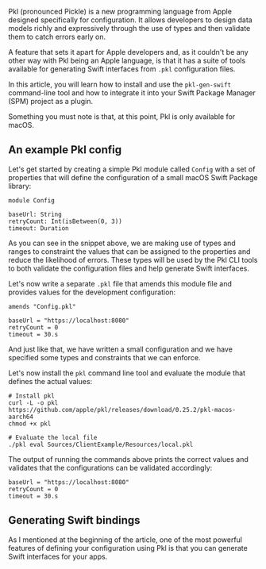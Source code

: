 ---
---

Pkl (pronounced Pickle) is a new programming language from Apple designed specifically for configuration. It allows developers to design data models richly and expressively through the use of types and then validate them to catch errors early on.

A feature that sets it apart for Apple developers and, as it couldn't be any other way with Pkl being an Apple language, is that it has a suite of tools available for generating Swift interfaces from `.pkl` configuration files. 

In this article, you will learn how to install and use the `pkl-gen-swift` command-line tool and how to integrate it into your Swift Package Manager (SPM) project as a plugin.

Something you must note is that, at this point, Pkl is only available for macOS.

## An example Pkl config

Let's get started by creating a simple Pkl module called `Config` with a set of properties that will define the configuration of a small macOS Swift Package library:

```pkl:Config.pkl
module Config

baseUrl: String
retryCount: Int(isBetween(0, 3))
timeout: Duration
```

As you can see in the snippet above, we are making use of types and ranges to constraint the values that can be assigned to the properties and reduce the likelihood of errors. These types will be used by the Pkl CLI tools to both validate the configuration files and help generate Swift interfaces.

Let's now write a separate `.pkl` file that amends this module file and provides values for the development configuration:

```pkl:local.pkl
amends "Config.pkl"

baseUrl = "https://localhost:8080"
retryCount = 0
timeout = 30.s
```

And just like that, we have written a small configuration and we have specified some types and constraints that we can enforce.

Let's now install the `pkl` command line tool and evaluate the module that defines the actual values:

```bash:Terminal
# Install pkl
curl -L -o pkl https://github.com/apple/pkl/releases/download/0.25.2/pkl-macos-aarch64
chmod +x pkl

# Evaluate the local file
./pkl eval Sources/ClientExample/Resources/local.pkl
```

The output of running the commands above prints the correct values and validates that the configurations can be validated accordingly:

```bash:Terminal
baseUrl = "https://localhost:8080"
retryCount = 0
timeout = 30.s
```

## Generating Swift bindings

As I mentioned at the beginning of the article, one of the most powerful features of defining your configuration using Pkl is that you can generate Swift interfaces for your apps.
